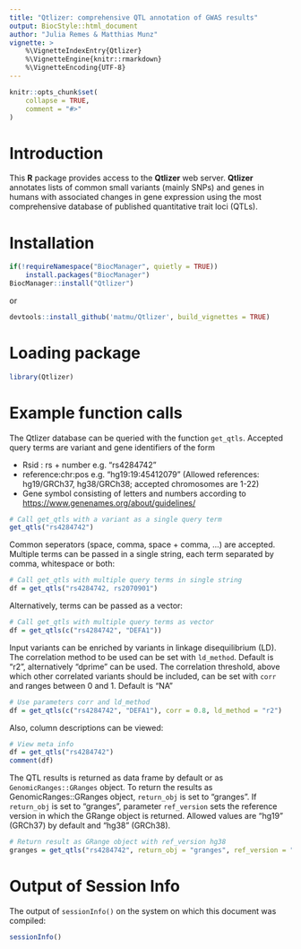 ```yaml
---
title: "Qtlizer: comprehensive QTL annotation of GWAS results"
output: BiocStyle::html_document
author: "Julia Remes & Matthias Munz"
vignette: >
    %\VignetteIndexEntry{Qtlizer}
    %\VignetteEngine{knitr::rmarkdown}
    %\VignetteEncoding{UTF-8}
---
```



```r
knitr::opts_chunk$set(
    collapse = TRUE,
    comment = "#>"
)
```

# Introduction 
This **R** package provides access to the **Qtlizer** web server. **Qtlizer** annotates lists of common small variants (mainly SNPs) and genes in humans with associated changes in gene expression using the most comprehensive database of published quantitative trait loci (QTLs).


# Installation
```r
if(!requireNamespace("BiocManager", quietly = TRUE))
    install.packages("BiocManager")
BiocManager::install("Qtlizer")
```

or

```R
devtools::install_github('matmu/Qtlizer', build_vignettes = TRUE)
```

# Loading package
```r
library(Qtlizer)
```

# Example function calls
The Qtlizer database can be queried  with the function `get_qtls`. Accepted query terms are variant and gene identifiers of the form

+ Rsid : rs + number e.g. "rs4284742"
+ reference:chr:pos e.g. "hg19:19:45412079" (Allowed references: hg19/GRCh37, hg38/GRCh38; accepted chromosomes are 1-22)
+ Gene symbol consisting of letters and numbers according to  [https://www.genenames.org/about/guidelines/]( https://www.genenames.org/about/guidelines/)

```r
# Call get_qtls with a variant as a single query term
get_qtls("rs4284742")
```

Common seperators (space, comma, space + comma, ...) are accepted. Multiple terms can be passed in a single string, each term separated by comma, whitespace or both:
```r
# Call get_qtls with multiple query terms in single string
df = get_qtls("rs4284742, rs2070901")
```

Alternatively, terms can be passed as a vector:
```r
# Call get_qtls with multiple query terms as vector
df = get_qtls(c("rs4284742", "DEFA1"))
```

Input variants can be enriched by variants in linkage disequilibrium (LD). The correlation method to be used can be set with `ld_method`. Default is "r2", alternatively "dprime" can be used. The correlation threshold, above which other correlated variants should be included, can be set with `corr` and ranges between 0 and 1. Default is "NA"
```r
# Use parameters corr and ld_method
df = get_qtls(c("rs4284742", "DEFA1"), corr = 0.8, ld_method = "r2")
```

Also, column descriptions can be viewed:
```r
# View meta info
df = get_qtls("rs4284742")
comment(df)
```

The QTL results is returned as data frame by default or as `GenomicRanges::GRanges` object. To return the results as GenomicRanges::GRanges object, `return_obj` is set to "granges". If `return_obj` is set to "granges", parameter `ref_version` sets the reference version in which the GRange object is returned. Allowed values are "hg19" (GRCh37) by default and "hg38" (GRCh38).
```r
# Return result as GRange object with ref_version hg38
granges = get_qtls("rs4284742", return_obj = "granges", ref_version = "hg38")
```

# Output of Session Info
The output of ```sessionInfo()``` on the system 
on which this document was compiled: 
```r
sessionInfo()
```


